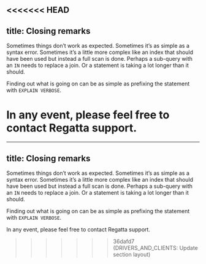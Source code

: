 <<<<<<< HEAD
---
title: Closing remarks
---

Sometimes things don’t work as expected. Sometimes it’s as simple as a syntax error. Sometimes it’s a little more complex like an index that should have been used but instead a full scan is done. Perhaps a sub-query with an `IN` needs to replace a join. Or a statement is taking a lot longer than it should.

Finding out what is going on can be as simple as prefixing the statement with `EXPLAIN VERBOSE`.

In any event, please feel free to contact Regatta support.
=======
---
title: Closing remarks
---

Sometimes things don’t work as expected.  Sometimes it’s as simple as a syntax error.  Sometimes it’s a little more complex like an index that should have been used but instead a full scan is done.  Perhaps a sub-query with an `IN` needs to replace a join.  Or a statement is taking a lot longer than it should.

Finding out what is going on can be as simple as prefixing the statement with `EXPLAIN VERBOSE`.

In any event, please feel free to contact Regatta support.
>>>>>>> 36dafd7 (DRIVERS_AND_CLIENTS: Update section layout)
